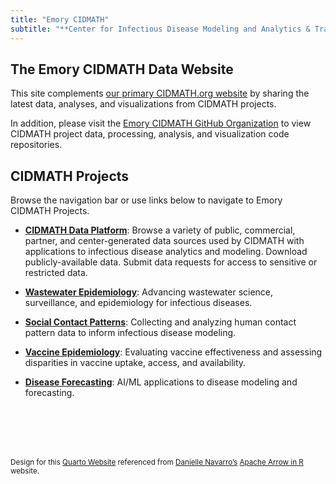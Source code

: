 ```yaml
---
title: "Emory CIDMATH"
subtitle: "**Center for Infectious Disease Modeling and Analytics & Training Hub**"
---
```


## The Emory CIDMATH Data Website

This site complements [our primary CIDMATH.org website](https://cidmath.org/) by sharing the latest data, analyses, and visualizations from CIDMATH projects.

In addition, please visit the [Emory CIDMATH GitHub Organization](https://github.com/CIDMATH) to view CIDMATH project data, processing, analysis, and visualization code repositories.

## CIDMATH Projects

Browse the navigation bar or use links below to navigate to Emory CIDMATH Projects.

- [**CIDMATH Data Platform**](data-platform.html): Browse a variety of public, commercial, partner, and center-generated data sources used by CIDMATH with applications to infectious disease analytics and modeling. Download publicly-available data. Submit data requests for access to sensitive or restricted data.

- [**Wastewater Epidemiology**](wastewater-epi.html): Advancing wastewater science, surveillance, and epidemiology for infectious diseases.

- [**Social Contact Patterns**](social-contact.html): Collecting and analyzing human contact pattern data to inform infectious disease modeling. 

- [**Vaccine Epidemiology**](vaccine-epi.html): Evaluating vaccine effectiveness and assessing disparities in vaccine uptake, access, and availability.

- [**Disease Forecasting**](forecasting.html): AI/ML applications to disease modeling and forecasting.

<br />
<br />
<br />
<br />

<sub>Design for this [Quarto Website](https://quarto.org/docs/websites/) referenced from [Danielle Navarro's](https://github.com/djnavarro) [Apache Arrow in R](https://arrow-user2022.netlify.app/) website.</sub>
